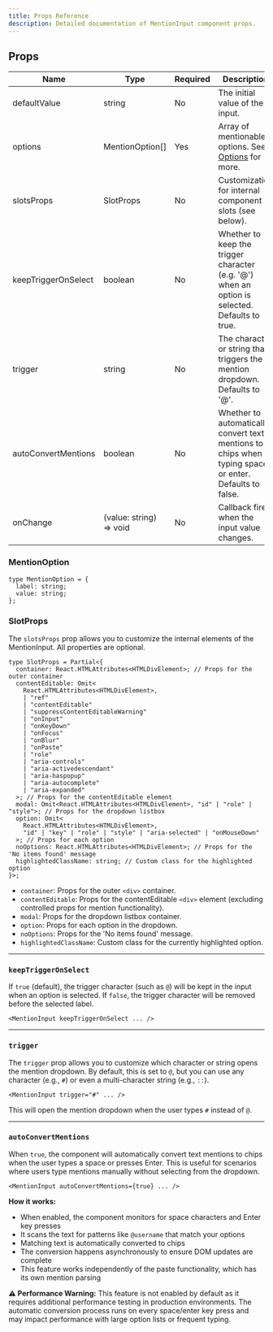 ```yaml
---
title: Props Reference
description: Detailed documentation of MentionInput component props.
---
```



## Props

| Name                | Type                    | Required | Description                                                                                            |
| ------------------- | ----------------------- | -------- | ------------------------------------------------------------------------------------------------------ |
| defaultValue        | string                  | No       | The initial value of the input.                                                                        |
| options             | MentionOption[]         | Yes      | Array of mentionable options. See [Options](./options) for more.                                       |
| slotsProps          | SlotProps               | No       | Customization for internal component slots (see below).                                                |
| keepTriggerOnSelect | boolean                 | No       | Whether to keep the trigger character (e.g. '@') when an option is selected. Defaults to true.         |
| trigger             | string                  | No       | The character or string that triggers the mention dropdown. Defaults to '@'.                           |
| autoConvertMentions | boolean                 | No       | Whether to automatically convert text mentions to chips when typing space or enter. Defaults to false. |
| onChange            | (value: string) => void | No       | Callback fired when the input value changes.                                                           |

### MentionOption

```tsx
type MentionOption = {
  label: string;
  value: string;
};
```

### SlotProps

The `slotsProps` prop allows you to customize the internal elements of the MentionInput. All properties are optional.

```tsx
type SlotProps = Partial<{
  container: React.HTMLAttributes<HTMLDivElement>; // Props for the outer container
  contentEditable: Omit<
    React.HTMLAttributes<HTMLDivElement>,
    | "ref"
    | "contentEditable"
    | "suppressContentEditableWarning"
    | "onInput"
    | "onKeyDown"
    | "onFocus"
    | "onBlur"
    | "onPaste"
    | "role"
    | "aria-controls"
    | "aria-activedescendant"
    | "aria-haspopup"
    | "aria-autocomplete"
    | "aria-expanded"
  >; // Props for the contentEditable element
  modal: Omit<React.HTMLAttributes<HTMLDivElement>, "id" | "role" | "style">; // Props for the dropdown listbox
  option: Omit<
    React.HTMLAttributes<HTMLDivElement>,
    "id" | "key" | "role" | "style" | "aria-selected" | "onMouseDown"
  >; // Props for each option
  noOptions: React.HTMLAttributes<HTMLDivElement>; // Props for the 'No items found' message
  highlightedClassName: string; // Custom class for the highlighted option
}>;
```

- `container`: Props for the outer `<div>` container.
- `contentEditable`: Props for the contentEditable `<div>` element (excluding controlled props for mention functionality).
- `modal`: Props for the dropdown listbox container.
- `option`: Props for each option in the dropdown.
- `noOptions`: Props for the 'No items found' message.
- `highlightedClassName`: Custom class for the currently highlighted option.

---

### `keepTriggerOnSelect`

If `true` (default), the trigger character (such as `@`) will be kept in the input when an option is selected. If `false`, the trigger character will be removed before the selected label.

```tsx
<MentionInput keepTriggerOnSelect ... />
```

<MentisDemo keepTriggerOnSelect />

---

### `trigger`

The `trigger` prop allows you to customize which character or string opens the mention dropdown. By default, this is set to `@`, but you can use any character (e.g., `#`) or even a multi-character string (e.g., `::`).

```tsx
<MentionInput trigger="#" ... />
```

<MentisDemo trigger="#" />

This will open the mention dropdown when the user types `#` instead of `@`.

---

### `autoConvertMentions`

When `true`, the component will automatically convert text mentions to chips when the user types a space or presses Enter. This is useful for scenarios where users type mentions manually without selecting from the dropdown.

```tsx
<MentionInput autoConvertMentions={true} ... />
```

<MentisDemo
  autoConvertMentions={true}
  keepTriggerOnSelect={false}
  defaultValue="Hello Alic"
/>

**How it works:**

- When enabled, the component monitors for space characters and Enter key presses
- It scans the text for patterns like `@username` that match your options
- Matching text is automatically converted to chips
- The conversion happens asynchronously to ensure DOM updates are complete
- This feature works independently of the paste functionality, which has its own mention parsing

**⚠️ Performance Warning:** This feature is not enabled by default as it requires additional performance testing in production environments. The automatic conversion process runs on every space/enter key press and may impact performance with large option lists or frequent typing.
